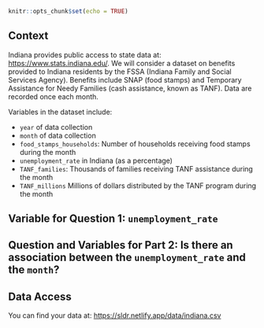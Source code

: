 

```r
knitr::opts_chunk$set(echo = TRUE)
```

## Context

Indiana provides public access to state data at: <https://www.stats.indiana.edu/>. We will consider a dataset on benefits provided to Indiana residents by the FSSA (Indiana Family and Social Services Agency). Benefits include SNAP (food stamps) and Temporary Assistance for Needy Families (cash assistance, known as TANF). Data are recorded once each month.

Variables in the dataset include:

- `year` of data collection
- `month` of data collection
- `food_stamps_households`: Number of households receiving food stamps during the month
- `unemployment_rate` in Indiana (as a percentage)
- `TANF_families`: Thousands of families receiving TANF assistance during the month
- `TANF_millions` Millions of dollars distributed by the TANF program during the month

## Variable for Question 1: `unemployment_rate`



## Question and Variables for Part 2: Is there an association between the `unemployment_rate` and the `month`?



## Data Access

You can find your data at: <https://sldr.netlify.app/data/indiana.csv>

